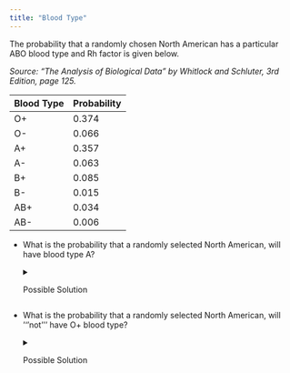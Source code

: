 ```yaml
---
title: "Blood Type"
---
```


The probability that a randomly chosen North American has a particular ABO blood type and Rh factor is given below.

*Source: "The Analysis of Biological Data" by Whitlock and Schluter, 3rd Edition, page 125.*

| Blood Type | Probability |
|------------|-------------|
| O+         | 0.374       |
| O-         | 0.066       |
| A+         | 0.357       |
| A-         | 0.063       |
| B+         | 0.085       |
| B-         | 0.015       |
| AB+        | 0.034       |
| AB-        | 0.006       |

-   What is the probability that a randomly selected North American, will have blood type A?

    <details>

    <summary>Possible Solution</summary>

    P( has type A+ ) + P( has type A- ) = 0.357 + 0.063 = 0.42

    The probability that randomly selected North American will have type A blood is 0.42.

    </details>

-   What is the probability that a randomly selected North American, will '''not''' have O+ blood type?

    <details>

    <summary>Possible Solution</summary>

    1 - P( has type 0+) = 1 - 0.374 = 0.626

    The probability that a randomly selected North American will not have O+ blood is 0.626.

    </details>

<!--- From my 221 Wiki April 21, 2021--->
